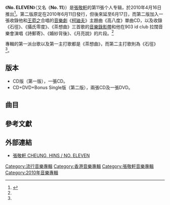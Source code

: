 {{Infobox album <!-- See Wikipedia:WikiProject_Albums -->
| name       = No. Eleven<br>（'''No. 11'''）
| type       = [[專輯|專輯]]
| artist     = [[張敬軒|張敬軒]]
| cover      = No. Eleven.jpg
| released   = 2010年4月16日<ref name="no11">{{cite web |title=No Eleven |publisher=[[環球唱片|環球唱片]] |accessdate=2010年4月15日 |url=http://umg.com.hk/main#pop/708 |archive-url=https://web.archive.org/web/20100417194126/http://www.umg.com.hk/main#pop/708 |archive-date=2010年4月17日 |dead-url=yes }}</ref><small>（第一版）</small><br>2010年6月17日<ref name="no11two">{{cite web |title=No. Eleven (CD + Bonus Single + DVD) |publisher=[[Yesasia|Yesasia]] |accessdate=2010年6月20日 |url=http://www.yesasia.com/global/no-eleven-cd-bonus-single-dvd/1022795153-0-0-0-zh_TW/info.html |archive-date=2010年6月6日 |archive-url=https://web.archive.org/web/20100606095333/http://www.yesasia.com/global/no-eleven-cd-bonus-single-dvd/1022795153-0-0-0-zh_TW/info.html |dead-url=no }}</ref><small>（第二版）</small>
| recorded   = 2009年－2010年
| genre      = [[粵語流行音樂|粵語流行音樂]]
| length     = 
| label      = [[環球唱片|環球唱片]]<ref name="no11" />
<!-- 未知參數 | number     = 10 -->
| producer   = [[張敬軒|張敬軒]]（春秋、襯、詩郵寄、攝氏零度、婚紗背後、隔夜茶）<br>[[C.Y.Kong|C.Y.Kong]]（春秋、隔夜茶）<br>[[Edward_Chan|Edward Chan]]（詩郵寄）<br>[[Charles_Lee|Charles Lee]]（詩郵寄）<br>[[周博賢|周博賢]]（石徑、茶想曲、怎麼可）<br>[[Johnny_Yim|Johnny Yim]]（攝氏零度、婚紗背後、Yes & No<small>（Summer version）</small>）<br>[[馮翰銘|馮翰銘]]（高八度）
| prev_title = [[Love_&_Living|Love & Living]]
| prev_year  = 2009
| next_title = [[軒動心弦演唱會_Hins_Live_2010|軒動心弦演唱會 Hins Live 2010]]
| next_year  = 2010
}}
《'''No. ELEVEN'''》（又名《'''No. 11'''》）是[[張敬軒|張敬軒]]的第11張个人专辑，於2010年4月16日推出<ref name="UMG">{{cite web |title=失聲釀黑面驚魂 張敬軒拍《No.11》大碟封面變「啞仔」 工作人員退避三舍 |publisher=[[環球唱片|環球唱片]] |date=2010年4月9日 |url=http://umg.com.hk/main#news/706 |access-date=2010年4月16日 |archive-url=https://web.archive.org/web/20100417194126/http://www.umg.com.hk/main#news/706 |archive-date=2010年4月17日 |dead-url=yes }}</ref>。第二版原定在2010年6月11日發行，但後來延至6月17日，而第二版加入一張收錄他和[[王菀之|王菀之]]合唱的[[音樂劇|音樂劇]]《[[柯廸夫|柯廸夫]]》主題曲《高八度》單曲CD，以及收錄《石徑》、《攝氏零度》、《茶想曲》三首歌的[[音樂錄影帶|音樂錄影帶]]和他在903 id club 拉闊音樂會演唱《詩郵寄》、《婚紗背後》、《月亮說》的片段。<ref name="no11two" />

專輯的第一派台歌以及第一主打歌都是《茶想曲》，而第二主打歌則為《石徑》<ref name="UMG" />。

== 版本 ==
*CD版（第一版），一張CD。
*CD+DVD+Bonus Single版（第二版），兩張CD及一張DVD。

== 曲目 ==
{{tracklist/common
| 第一版
| showall = yes
| tw = 15%
| mw = 17%
| t1 = 春秋
| m1 = [[Edmond_Tsang|Edmond Tsang]]
| l1 = [[林夕|林夕]]
| a1 = [[C.Y._Kong|C.Y. Kong]]
| p1 = C.Y. Kong<br/>[[張敬軒|張敬軒]]
| ln1 = 第一主打
| t2 = 襯
| m2 = [[謝國維|謝國維]]
| l2 = [[曾紀諾|曾紀諾]]
| a2 = [[舒文_(音樂人)|舒文]]<br/>[[Larry_Wong|Larry Wong]]
| p2 = 張敬軒
| ln2 = 第三主打（[[新城電台|新城]]<br/>[[香港電台|港台]]）
| t3 = 詩郵寄
| m3 = [[Cousin_Fung|Cousin Fung]]
| l3 = [[小克|小克]]
| a3 = [[Cousin_Fung|Cousin Fung]]<br/>[[Edward_Chan|Edward Chan]]<br/>[[周錫漢|周錫漢]]<br/>[[Mica|Mica]]
| p3 = Edward Chan<br/>[[Charles_Lee|Charles Lee]]<br/>張敬軒
| ln3 = 第三主打（[[叱咤903|叱咤903]]）
| t4 = 石徑
| m4 = [[劉諾生|劉諾生]]
| l4 = [[周博賢|周博賢]]
| a4 = [[Johnny_Yim|Johnny Yim]]
| p4 = 周博賢
| ln4 = 第四主打<br/>與[[麥家瑜|麥家瑜]]合唱
| t5 = 攝氏零度
| m5 = [[謝杰|謝-{杰}-]]
| l5 = [[潘源良|潘源良]]
| a5 = [[Johnny_Yim|Johnny Yim]]
| p5 = Johnny Yim<br/>張敬軒
| ln5 =
| t6 = 茶想曲
| m6 = [[黃艾倫|黃艾倫]]<br/>[[翁瑋盈|翁瑋盈]]
| l6 = [[郭薾多|郭薾多]]
| a6 = [[Ted_Lo|Ted Lo]]
| p6 = 周博賢
| ln6 = 第二主打<br/>改編自《[[超級巨聲|超級巨聲]]》參賽者[[鄺柏廉|鄺柏廉]]的《TT》
| t7 = 婚紗背後
| m7 = [[徐日勤|徐日勤]]
| l7 = 潘源良
| a7 = Johnny Yim
| p7 = Johnny Yim<br/>張敬軒
| ln7 = 原唱者為[[徐小鳳|徐小鳳]]
| t8 = 隔夜茶
| m8 = [[歐建星|歐建星]]
| l8 = 林夕
| a8 = C.Y. Kong
| p8 = C.Y. Kong<br/>張敬軒
| ln8 = 
| t9 = 怎麽可
| m9 = 周博賢
| l9 = 周博賢
| a9 = 周博賢
| p9 = 周博賢
| ln9 = 
| t10 = Yes & No
| n10 = summer version
| m10 = 張敬軒
| l10 = [[周耀輝|周耀輝]]
| a10 = Johnny Yim
| p10 = Johnny Yim
| ln10 = 原版收錄於《[[Unplugged第一樂章音樂會Live|Unplugged第一樂章音樂會Live]]》
}}

{{Collapsible list
|title =第二版
|{{tracklist/common
| CD
| width = 100
| full_width = yes
}}
{{tracklist/common
| Bonus CD single
| full_width = yes
| showall = yes
| t1 = 高八度
| m1 = [[王菀之|王菀之]]
| l1 = [[林寶|林寶]]<br/>[[黃偉文|黃偉文]]
| a1 = [[馮翰銘|馮翰銘]]
| p1 = 馮翰銘
| ln1 = 與[[王菀之|王菀之]]合唱<br/>音樂劇《[[柯廸夫|柯廸夫]]》主題曲
}}
{{tracklist/common
| DVD
| full_width = yes
| ln = yes
| t1 = 石徑
| n1 = MV
| t2 = 攝氏零度
| n2 = MV
| t3 = 茶想曲
| n3 = MV
| t4 = 詩郵寄
| n4 = live
| ln4 = 903 id club 拉闊音樂會片段
| t5 = 婚紗背後
| n5 = live
| ln5 = 903 id club 拉闊音樂會片段
| t6 = 月亮說
| n6 = live
| ln6 = 903 id club 拉闊音樂會片段
}}
}}

== 參考文獻 ==
<div class="references-small">
<references />
</div>

== 外部連結 ==
* [http://www.hmv.com.hk/product/canto.asp?sku=798418 張敬軒 CHEUNG, HINS / NO. ELEVEN]{{Dead link|date=2019年10月 |bot=InternetArchiveBot |fix-attempted=yes }}
{{張敬軒}}
[[Category:流行音樂專輯|Category:流行音樂專輯]]
[[Category:香港音樂專輯|Category:香港音樂專輯]]
[[Category:張敬軒音樂專輯|Category:張敬軒音樂專輯]]
[[Category:2010年音樂專輯|Category:2010年音樂專輯]]